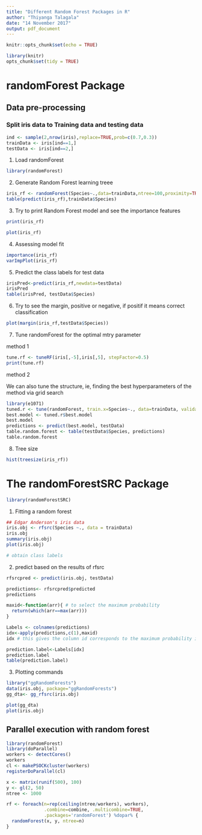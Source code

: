 ```yaml
---
title: "Different Random Forest Packages in R"
author: "Thiyanga Talagala"
date: "14 November 2017"
output: pdf_document
---
```


```r
knitr::opts_chunk$set(echo = TRUE)
```

```r
library(knitr)
opts_chunk$set(tidy = TRUE)
```

# randomForest Package

## Data pre-processing

### Split iris data to Training data and testing data

```r
ind <- sample(2,nrow(iris),replace=TRUE,prob=c(0.7,0.3))
trainData <- iris[ind==1,]
testData <- iris[ind==2,]

```

1. Load randomForest

```r
library(randomForest)

```

2. Generate Random Forest learning treee

```r
iris_rf <- randomForest(Species~.,data=trainData,ntree=100,proximity=TRUE)
table(predict(iris_rf),trainData$Species)

```

3. Try to print Random Forest model and see the importance features

```r
print(iris_rf)

plot(iris_rf)
```

4. Assessing model fit

```r
importance(iris_rf)
varImpPlot(iris_rf)

```

5. Predict the class labels for test data

```r
irisPred<-predict(iris_rf,newdata=testData)
irisPred
table(irisPred, testData$Species)

```

6. Try to see the margin, positive or negative, if positif it means correct classification

```r
plot(margin(iris_rf,testData$Species))

```

7. Tune randomForest for the optimal mtry parameter

method 1

```r
tune.rf <- tuneRF(iris[,-5],iris[,5], stepFactor=0.5)
print(tune.rf)

```

method 2

We can also tune the structure, ie, finding the best hyperparameters of the method via grid search

```r
library(e1071)
tuned.r <- tune(randomForest, train.x=Species~., data=trainData, validation.x=testData)
best.model <- tuned.r$best.model
best.model
predictions <- predict(best.model, testData)
table.random.forest <- table(testData$Species, predictions)
table.random.forest
```




8. Tree size

```r
hist(treesize(iris_rf))
```

# The randomForestSRC Package

```r
library(randomForestSRC)
```

1. Fitting a random forest

```r
## Edgar Anderson's iris data
iris.obj <- rfsrc(Species ~., data = trainData)
iris.obj
summary(iris.obj)
plot(iris.obj)

# obtain class labels


```

2. predict based on the results of rfsrc

```r

rfsrcpred <- predict(iris.obj, testData)

predictions<- rfsrcpred$predicted
predictions

maxid<-function(arr){ # to select the maximum probability
  return(which(arr==max(arr)))
}

Labels <- colnames(predictions)
idx<-apply(predictions,c(1),maxid)
idx # this gives the column id corresponds to the maximum probability in the predictions dataframe

prediction.label<-Labels[idx]
prediction.label
table(prediction.label)
```

3. Plotting commands

```r
library("ggRandomForests")
data(iris.obj, package="ggRandomForests")
gg_dta<- gg_rfsrc(iris.obj)

plot(gg_dta)
plot(iris.obj)
```




## Parallel execution with random forest

```r
library(randomForest)
library(doParallel)
workers <- detectCores() 
workers
cl <- makePSOCKcluster(workers)
registerDoParallel(cl)

x <- matrix(runif(500), 100)
y <- gl(2, 50)
ntree <- 1000

rf <- foreach(n=rep(ceiling(ntree/workers), workers),
              .combine=combine, .multicombine=TRUE,
              .packages='randomForest') %dopar% {
  randomForest(x, y, ntree=n)
}

```




